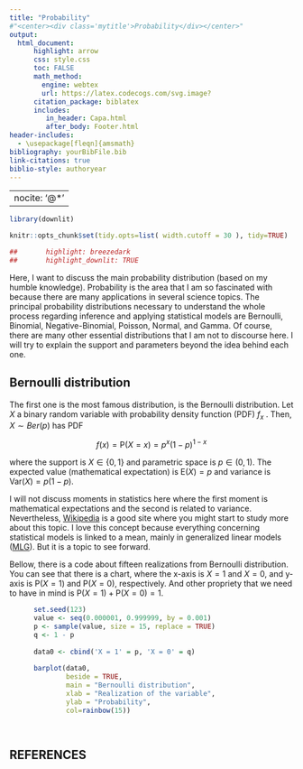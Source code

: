 ---
title: "Probability"
#"<center><div class='mytitle'>Probability</div></center>"
output:
  html_document:
      highlight: arrow
      css: style.css
      toc: FALSE
      math_method: 
        engine: webtex
        url: https://latex.codecogs.com/svg.image?
      citation_package: biblatex
      includes: 
         in_header: Capa.html
         after_body: Footer.html
header-includes:
  - \usepackage[fleqn]{amsmath}
bibliography: yourBibFile.bib
link-citations: true
biblio-style: authoryear
---


---
nocite: '@*'
---

```{r setup, include=FALSE, echo = FALSE}

library(downlit)

knitr::opts_chunk$set(tidy.opts=list( width.cutoff = 30 ), tidy=TRUE)

##       highlight: breezedark
##       highlight_downlit: TRUE

```

\newcommand{\E}{\mathrm{E}}
\newcommand{\var}{\mathrm{Var}}
\newcommand{\P}{\mathrm{P}}

<section class="section" >
  <div class="content">

Here, I want to discuss the main probability distribution (based on my humble knowledge). Probability is the area that I am so fascinated with because there are many applications in several science topics. The principal probability distributions necessary to understand the whole process regarding inference and applying statistical models are Bernoulli, Binomial, Negative-Binomial, Poisson, Normal, and Gamma. Of course, there are many other essential distributions that I am not to discourse here. I will try to explain the support and parameters beyond the idea behind each one.  

# Bernoulli distribution

The first one is the most famous distribution, is the Bernoulli distribution. Let $X$ a binary random variable with probability density function (PDF) $f_{x}$ . Then, $X \sim Ber(p)$ has PDF

<div class="equation">
  $$f(x) = \P(X = x) = p^{x} (1-p)^{1-x}$$
</div>
    
where the support is $X \in \{0, 1\}$ and parametric space is $p \in (0, 1)$. The expected value (mathematical expectation) is $\E(X) = p$ and variance is $\var(X) = p(1 - p)$.

I will not discuss moments in statistics here where the first moment is mathematical expectations and the second is related to variance. Nevertheless, [Wikipedia](https://en.wikipedia.org/wiki/Moment_(mathematics)) is a good site where you might start to study more about this topic. I love this concept because everything concerning statistical models is linked to a mean, mainly in generalized linear models ([MLG](https://en.wikipedia.org/wiki/Generalized_linear_model)). But it is a topic to see forward. 

Bellow, there is a code about fifteen realizations from Bernoulli distribution. You can see that there is a chart, where the x-axis is $X = 1$ and $X = 0$, and  y-axis is $\P(X = 1)$ and $\P(X = 0)$, respectively. And other propriety that we need to have in mind is $\P(X = 1) + \P(X = 0) = 1$.
<span style="width:40px;display:inline-block"></span>
```{r warning=FALSE, message=FALSE, fig.align="center", fig.height=4, class.source="watch-out"}
      set.seed(123)
      value <- seq(0.000001, 0.999999, by = 0.001)
      p <- sample(value, size = 15, replace = TRUE)
      q <- 1 - p
      
      data0 <- cbind('X = 1' = p, 'X = 0' = q)
      
      barplot(data0, 
              beside = TRUE,
              main = "Bernoulli distribution",
              xlab = "Realization of the variable",
              ylab = "Probability",
              col=rainbow(15))
      
```
<span style="width:40px;display:inline-block"></span>
 <!--    
The Bernoulli distribution has a huge spotlight in many areas, mainly because of its applications. For whatever response variable you have whose response is good/bad or two options, the model logistic regression will be the model appropriated to study. 
   
# Binomial distribution 
   
The Binomial distribution is essential primarily due to its application in the experimental area of health, agronomy, or other sciences. Let $X$ a binary random variable with probability density function (PDF) $f_{x}$. Then, $X \sim Bin(n, p)$ has PDF

    
<div class="equation">
$$f(x) = \P(X = x) = {{n}\choose{x}} p^{x} (1-p)^{n-x}$$
</div>

   
where the support is $X \in \{0, 1, \dots, n\}$ number of successes and parametric space is $p \in (0, 1)$ success probability for each trial and $n \in \{0, 1, \dots\}$ number of trials. The expected value is $\E(X) = np$ and variance is $\var(X) = np(1 - p)$.
      
For this last one, $n$, I would prefer to treat it as fix value than a parameter.  It happens because you will have always been with this value previously. And the concept of the parameter is to estimate from the sample and not to have it before. It might have the same idea or be called a hyperparameter, such as machine learning techniques. 

The graph below shows us how different $p$ could affect the density curve of Binomial distribution. 
<span style="width:40px;display:inline-block"></span>
        
```{r warning=FALSE, message=FALSE, fig.align="center", fig.height=4, class.source="watch-out"}
      
      par(mfrow = c(2, 2))
      
      n <- 30
      success <- seq(0, n)
      prob <- c(0.2,0.4,0.6,0.8)
      
      for (i in seq(1, length(prob)) ) {
        
        set.seed(123)
        
        dens <- dbinom(success, size=n, prob= prob[i])
        name <- paste0('Binomial Distribution (n=',n,', p=',prob[i],')') 
        
        plot(success, dens,
             type='h',
             main=name,
             ylab='Probability',
             xlab ='Successes',
             lwd=3)
      }
```
<span style="width:40px;display:inline-block"></span>
        
The model that comes from this one is the [dose‐effect model](https://en.wikipedia.org/wiki/Dose%E2%80%93response_relationship) used in an experiment, and this idea comes from GLM as well. I will explain this model in the future-forward and link it here as it is ready.  -->

# REFERENCES

<div id="refs"></div>

</div>
</section>





